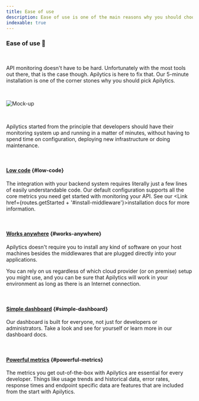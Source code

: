 ```yaml
---
title: Ease of use
description: Ease of use is one of the main reasons why you should choose Apilytics over other API monitoring solutions.
indexable: true
---
```


### Ease of use 👏

<br />

<p className="text-xl">
  API monitoring doesn't have to be hard. Unfortunately with the most tools out there, that is the
  case though. Apilytics is here to fix that. Our 5-minute installation is one of the corner stones
  why you should pick Apilytics.
</p>

<br />

![Mock-up](/mock-ups/time-frame.gif)

<br />

Apilytics started from the principle that developers should have their monitoring system up and running in a matter of minutes,
without having to spend time on configuration, deploying new infrastructure or doing maintenance.

<br />

#### [Low code](#low-code) {#low-code}

The integration with your backend system requires literally just a few lines of easily understandable code.
Our default configuration supports all the core metrics you need get started with monitoring your API.
See our <Link href={routes.getStarted + '#install-middleware'}>installation docs</Link> for more information.

<br />

#### [Works anywhere](#works-anywhere) {#works-anywhere}

Apilytics doesn't require you to install any kind of software on your host machines besides the middlewares that are plugged directly into your applications.

You can rely on us regardless of which cloud provider (or on premise) setup you might use,
and you can be sure that Apilytics will work in your environment as long as there is an Internet connection.

<br />

#### [Simple dashboard](#simple-dashboard) {#simple-dashboard}

Our dashboard is built for everyone, not just for developers or administrators.
Take a look and see for yourself or learn more in our <Link href={routes.dashboard}>dashboard docs</Link>.

<br />

#### [Powerful metrics](#powerful-metrics) {#powerful-metrics}

The metrics you get out-of-the-box with Apilytics are essential for every developer.
Things like usage trends and historical data, error rates, response times and endpoint specific data are features that are included from the start with Apilytics.
